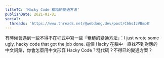 ```yaml
---
titleTC: 'Hacky Code 粗糙的變通方法'
publishDate: 2021-01-01
social:
  threads: 'https://www.threads.net/@webdong.dev/post/C6hsIzVBmb8'
---
```


有時候會遇到一些不得不在程式中寫一些「粗糙的變通方法」：I just wrote some ugly, hacky code that got the job done. 這個 Hacky 在腦中一直找不到對應的中文詞彙，你會怎麼用中文形容 Hacky Code？糙代碼？不得已的變通方案？
